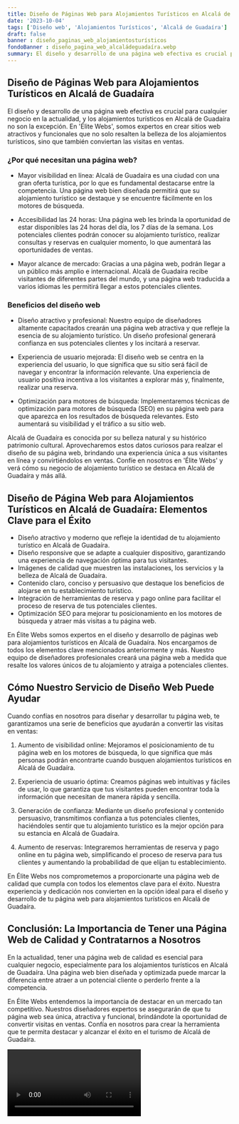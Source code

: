```yaml
---
title: Diseño de Páginas Web para Alojamientos Turísticos en Alcalá de Guadaíra
date: '2023-10-04'
tags: ['Diseño web', 'Alojamientos Turísticos', 'Alcalá de Guadaíra']
draft: false
banner : diseño_paginas_web_alojamientosturísticos
fondoBanner : diseño_pagina_web_alcaládeguadaíra.webp
summary: El diseño y desarrollo de una página web efectiva es crucial para cualquier negocio en la actualidad, y los alojamientos turísticos en Alcalá de Guadaíra no son la excepción. En 'Élite Webs', somos expertos en crear sitios web atractivos y funcionales que no solo resalten la belleza de los alojamientos turísticos, sino que también conviertan las visitas en ventas.
---
```


## Diseño de Páginas Web para Alojamientos Turísticos en Alcalá de Guadaíra

El diseño y desarrollo de una página web efectiva es crucial para cualquier negocio en la actualidad, y los alojamientos turísticos en Alcalá de Guadaíra no son la excepción. En 'Élite Webs', somos expertos en crear sitios web atractivos y funcionales que no solo resalten la belleza de los alojamientos turísticos, sino que también conviertan las visitas en ventas.

### ¿Por qué necesitan una página web?

- Mayor visibilidad en línea: Alcalá de Guadaíra es una ciudad con una gran oferta turística, por lo que es fundamental destacarse entre la competencia. Una página web bien diseñada permitirá que su alojamiento turístico se destaque y se encuentre fácilmente en los motores de búsqueda.

- Accesibilidad las 24 horas: Una página web les brinda la oportunidad de estar disponibles las 24 horas del día, los 7 días de la semana. Los potenciales clientes podrán conocer su alojamiento turístico, realizar consultas y reservas en cualquier momento, lo que aumentará las oportunidades de ventas.

- Mayor alcance de mercado: Gracias a una página web, podrán llegar a un público más amplio e internacional. Alcalá de Guadaíra recibe visitantes de diferentes partes del mundo, y una página web traducida a varios idiomas les permitirá llegar a estos potenciales clientes.

### Beneficios del diseño web

- Diseño atractivo y profesional: Nuestro equipo de diseñadores altamente capacitados crearán una página web atractiva y que refleje la esencia de su alojamiento turístico. Un diseño profesional generará confianza en sus potenciales clientes y los incitará a reservar.

- Experiencia de usuario mejorada: El diseño web se centra en la experiencia del usuario, lo que significa que su sitio será fácil de navegar y encontrar la información relevante. Una experiencia de usuario positiva incentiva a los visitantes a explorar más y, finalmente, realizar una reserva.

- Optimización para motores de búsqueda: Implementaremos técnicas de optimización para motores de búsqueda (SEO) en su página web para que aparezca en los resultados de búsqueda relevantes. Esto aumentará su visibilidad y el tráfico a su sitio web.

Alcalá de Guadaíra es conocida por su belleza natural y su histórico patrimonio cultural. Aprovecharemos estos datos curiosos para realzar el diseño de su página web, brindando una experiencia única a sus visitantes en línea y convirtiéndolos en ventas. Confíe en nosotros en 'Élite Webs' y verá cómo su negocio de alojamiento turístico se destaca en Alcalá de Guadaíra y más allá.

<GifSeo />

<Cta />

## Diseño de Página Web para Alojamientos Turísticos en Alcalá de Guadaíra: Elementos Clave para el Éxito

- Diseño atractivo y moderno que refleje la identidad de tu alojamiento turístico en Alcalá de Guadaíra.
- Diseño responsive que se adapte a cualquier dispositivo, garantizando una experiencia de navegación óptima para tus visitantes.
- Imágenes de calidad que muestren las instalaciones, los servicios y la belleza de Alcalá de Guadaíra.
- Contenido claro, conciso y persuasivo que destaque los beneficios de alojarse en tu establecimiento turístico.
- Integración de herramientas de reserva y pago online para facilitar el proceso de reserva de tus potenciales clientes.
- Optimización SEO para mejorar tu posicionamiento en los motores de búsqueda y atraer más visitas a tu página web.

En Élite Webs somos expertos en el diseño y desarrollo de páginas web para alojamientos turísticos en Alcalá de Guadaíra. Nos encargamos de todos los elementos clave mencionados anteriormente y más. Nuestro equipo de diseñadores profesionales creará una página web a medida que resalte los valores únicos de tu alojamiento y atraiga a potenciales clientes.

## Cómo Nuestro Servicio de Diseño Web Puede Ayudar

Cuando confías en nosotros para diseñar y desarrollar tu página web, te garantizamos una serie de beneficios que ayudarán a convertir las visitas en ventas:

1. Aumento de visibilidad online: Mejoramos el posicionamiento de tu página web en los motores de búsqueda, lo que significa que más personas podrán encontrarte cuando busquen alojamientos turísticos en Alcalá de Guadaíra.

2. Experiencia de usuario óptima: Creamos páginas web intuitivas y fáciles de usar, lo que garantiza que tus visitantes pueden encontrar toda la información que necesitan de manera rápida y sencilla.

3. Generación de confianza: Mediante un diseño profesional y contenido persuasivo, transmitimos confianza a tus potenciales clientes, haciéndoles sentir que tu alojamiento turístico es la mejor opción para su estancia en Alcalá de Guadaíra.

4. Aumento de reservas: Integraremos herramientas de reserva y pago online en tu página web, simplificando el proceso de reserva para tus clientes y aumentando la probabilidad de que elijan tu establecimiento.

En Élite Webs nos comprometemos a proporcionarte una página web de calidad que cumpla con todos los elementos clave para el éxito. Nuestra experiencia y dedicación nos convierten en la opción ideal para el diseño y desarrollo de tu página web para alojamientos turísticos en Alcalá de Guadaíra.

## Conclusión: La Importancia de Tener una Página Web de Calidad y Contratarnos a Nosotros

En la actualidad, tener una página web de calidad es esencial para cualquier negocio, especialmente para los alojamientos turísticos en Alcalá de Guadaíra. Una página web bien diseñada y optimizada puede marcar la diferencia entre atraer a un potencial cliente o perderlo frente a la competencia.

En Élite Webs entendemos la importancia de destacar en un mercado tan competitivo. Nuestros diseñadores expertos se asegurarán de que tu página web sea única, atractiva y funcional, brindándote la oportunidad de convertir visitas en ventas. Confía en nosotros para crear la herramienta que te permita destacar y alcanzar el éxito en el turismo de Alcalá de Guadaíra.

<Video />

<CtaBot job='Alojamientos Turísticos' city='Alcalá de Guadaíra'/>

<Gmaps query='Alcalá de Guadaíra+españa+maps' />